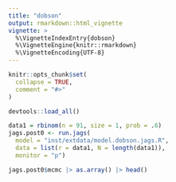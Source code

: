```yaml
---
title: "dobson"
output: rmarkdown::html_vignette
vignette: >
  %\VignetteIndexEntry{dobson}
  %\VignetteEngine{knitr::rmarkdown}
  %\VignetteEncoding{UTF-8}
---
```


```r
knitr::opts_chunk$set(
  collapse = TRUE,
  comment = "#>"
)
```

```r
devtools::load_all()
```

```r
data1 = rbinom(n = 91, size = 1, prob = .6)
jags.post0 <- run.jags(
  model = "inst/extdata/model.dobson.jags.R",
  data = list(r = data1, N = length(data1)),
  monitor = "p")

jags.post0$mcmc |> as.array() |> head()
```


